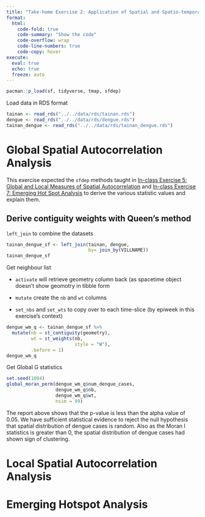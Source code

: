 ```yaml
---
title: "Take-home Exercise 2: Application of Spatial and Spatio-temporal Analysis Methods to Discover the Distribution of Dengue Fever in Tainan City, Taiwan - Report and Analysis"
format: 
  html: 
    code-fold: true
    code-summary: "Show the code"
    code-overflow: wrap
    code-line-numbers: true
    code-copy: hover
execute: 
  eval: true
  echo: true
  freeze: auto
---
```


```r
pacman::p_load(sf, tidyverse, tmap, sfdep)
```

Load data in RDS format

```r
tainan <- read_rds("../../data/rds/tainan.rds")
dengue <- read_rds("../../data/rds/dengue.rds")
tainan_dengue <- read_rds("../../data/rds/tainan_dengue.rds")

```


# Global Spatial Autocorrelation Analysis

This exercise expected the `sfdep` methods taught in [In-class Exercise 5: Global and Local Measures of Spatial Autocorrelation]("In-class_Ex/In-class_Ex05/In-class_Ex05.html") and [In-class Exercise 7: Emerging Hot Spot Analysis]("In-class_Ex/In-class_Ex07/In-class_Ex07.html") to derive the various statistic values and explain them.

## Derive contiguity weights with Queen's method

`left_join` to combine the datasets

```r
tainan_dengue_sf <- left_join(tainan, dengue, 
                              by= join_by(VILLNAME))
tainan_dengue_sf
```


Get neighbour list

-   `activate` will retrieve geometry column back (as spacetime object doesn't show geomotry in tibble form

-   `mutate` create the `nb` and `wt` columns

-   `set_nbs` and `set_wts` to copy over to each time-slice (by epiweek in this exercise's context)


```r
dengue_wm_q <- tainan_dengue_sf %>% 
  mutate(nb = st_contiguity(geometry),
         wt = st_weights(nb,
                         style = "W"),
         .before = 1)
dengue_wm_q
```

Get Global G statistics

```r
set.seed(1004)
global_moran_perm(dengue_wm_q$num_dengue_cases, 
                  dengue_wm_q$nb,
                  dengue_wm_q$wt,
                  nsim = 99)
```
The report above shows that the p-value is less than the alpha value of 0.05. We have sufficient statistical evidence to reject the null hypothesis that spatial distribution of dengue cases is random. Also as the Moran I statistics is greater than 0, the spatial distribution of dengue cases had shown sign of clustering.


# Local Spatial Autocorrelation Analysis


# Emerging Hotspot Analysis